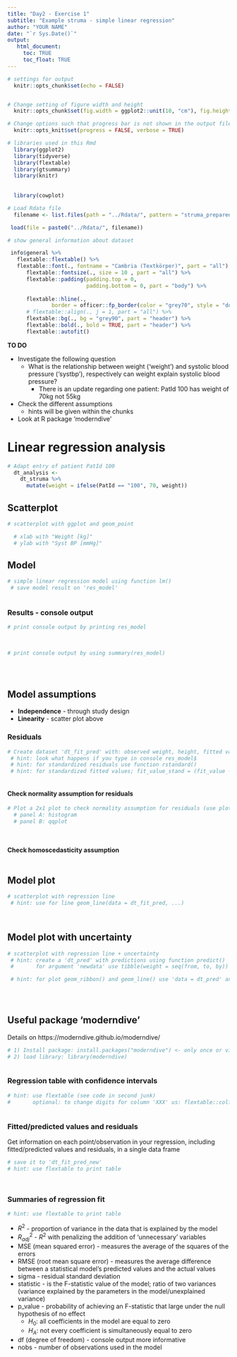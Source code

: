 ---
title: "Day2 - Exercise 1"
subtitle: "Example struma - simple linear regression"
author: "YOUR NAME"
date: "`r Sys.Date()`"
output: 
   html_document:
     toc: TRUE
     toc_float: TRUE
---

```{r setup, include = FALSE}
# settings for output
  knitr::opts_chunk$set(echo = FALSE)


# Change setting of figure width and height
  knitr::opts_chunk$set(fig.width = ggplot2::unit(10, "cm"), fig.height = ggplot2::unit(8, "cm"))

# Change options such that progress bar is not shown in the output file <- NEW!!!
  knitr::opts_knit$set(progress = FALSE, verbose = TRUE)

# libraries used in this Rmd
  library(ggplot2)
  library(tidyverse)
  library(flextable)
  library(gtsummary)
  library(knitr)
 
  
  library(cowplot)
```

```{r,  echo = FALSE, eval = TRUE}
# Load Rdata file
  filename <- list.files(path = "../Rdata/", pattern = "struma_prepared")

 load(file = paste0("../Rdata/", filename))

# show general information about dataset

 info$general %>% 
   flextable::flextable() %>% 
   flextable::font(., fontname = "Cambria (Textkörper)", part = "all") %>%
      flextable::fontsize(., size = 10 , part = "all") %>%
      flextable::padding(padding.top = 0,
                         padding.bottom = 0, part = "body") %>% 
  
      flextable::hline(.,
              border = officer::fp_border(color = "grey70", style = "dotted")) %>%
      # flextable::align(., j = 1, part = "all") %>%
      flextable::bg(., bg = "grey90", part = "header") %>% 
      flextable::bold(., bold = TRUE, part = "header") %>% 
      flextable::autofit()  

```


**TO DO**

* Investigate the following question
   - What is the relationship between weight ('weight') and systolic blood pressure ('systbp'), respectively can weight explain systolic blood pressure?
      + There is an update regarding one patient: PatId 100 has weight of 70kg not 55kg
* Check the different assumptions
   - hints will be given within the chunks
* Look at R package 'moderndive'


# Linear regression analysis
```{r, echo = TRUE}
# Adapt entry of patient PatId 100
  dt_analysis <-
    dt_struma %>% 
      mutate(weight = ifelse(PatId == "100", 70, weight))
```

## Scatterplot
```{r, echo = TRUE}
# scatterplot with ggplot and geom_point

  # xlab with "Weight [kg]"
  # ylab with "Syst BP [mmHg]"


```


## Model
```{r, echo = TRUE}
# simple linear regression model using function lm()
 # save model result on 'res_model'
 
```

### Results - console output
```{r, echo = TRUE}
# print console output by printing res_model 
 
 
```

```{r, echo = TRUE}
# print console output by using summary(res_model)
  

 
```

## Model assumptions
* **Independence** - through study design
* **Linearity** - scatter plot above

### Residuals
```{r, echo = TRUE}
# Create dataset 'dt_fit_pred' with: observed weight, height, fitted values and standardized fitted values, residuals and standardized residuals
 # hint: look what happens if you type in console res_model$
 # hint: for standardized residuals use function rstandard()
 # hint: for standardized fitted values; fit_value_stand = (fit_value - mean(fit_value))/sd(fit_value)



```

#### Check normality assumption for residuals
```{r, echo = TRUE}
# Plot a 2x1 plot to check normality assumption for residuals (use plot_grid() from package cowplot))
  # panel A: histogram
  # panel B: qqplot




```

#### Check homoscedasticity assumption
```{r, echo = TRUE}

        
 

```

## Model plot
```{r, echo = TRUE}
# scatterplot with regression line
 # hint: use for line geom_line(data = dt_fit_pred, ...)




```

## Model plot with uncertainty
```{r, echo = TRUE}
# scatterplot with regression line + uncertainty
 # hint: create a 'dt_pred' with predictions using function predict() 
 #       for argument 'newdata' use tibble(weight = seq(from, to, by))

 # hint: for plot geom_ribbon() and geom_line() use 'data = dt_pred' and for geom_point() 'data = dt_analysis' 
  




```




## Useful package 'moderndive'
Details on https://moderndive.github.io/moderndive/


```{r, echo = TRUE}
# 1) Install package: install.packages("moderndive") <- only once or via munue Tools/Install Packages
# 2) load library: library(moderndive)



```

### Regression table with confidence intervals
```{r, echo = TRUE}
# hint: use flextable (see code in second junk)
#       optional: to change digits for column 'XXX' us: flextable::colformat_double(., j = "XXX", digits = 3)



```

### Fitted/predicted values and residuals
Get information on each point/observation in your regression, including fitted/predicted values and residuals, in a single data frame
```{r, echo = TRUE}
# save it to 'dt_fit_pred_new'
# hint: use flextable to print table 




```


### Summaries of regression fit 
```{r, echo = TRUE}
# hint: use flextable to print table 


```





* $R^2$ - proportion of variance in the data that is explained by the model
* $R^2_{adj}$ - $R^2$ with penalizing the addition of 'unnecessary' variables
* MSE (mean squared error) - measures the average of the squares of the errors
* RMSE (root mean square error) - measures the average difference between a statistical model's predicted values and the actual values
* sigma - residual standard deviation
* statistic - is the F-statistic value of the model; ratio of two variances (variance explained by the parameters in the model/unexplained variance)
* p_value - probability of achieving an F-statistic that large under the null hypothesis of no effect
   - $H_0:$ all coefficients in the model are equal to zero
   - $H_A:$ not every coefficient is simultaneously equal to zero
* df (degree of freedom)  - console output more informative
* nobs - number of observations used in the model

